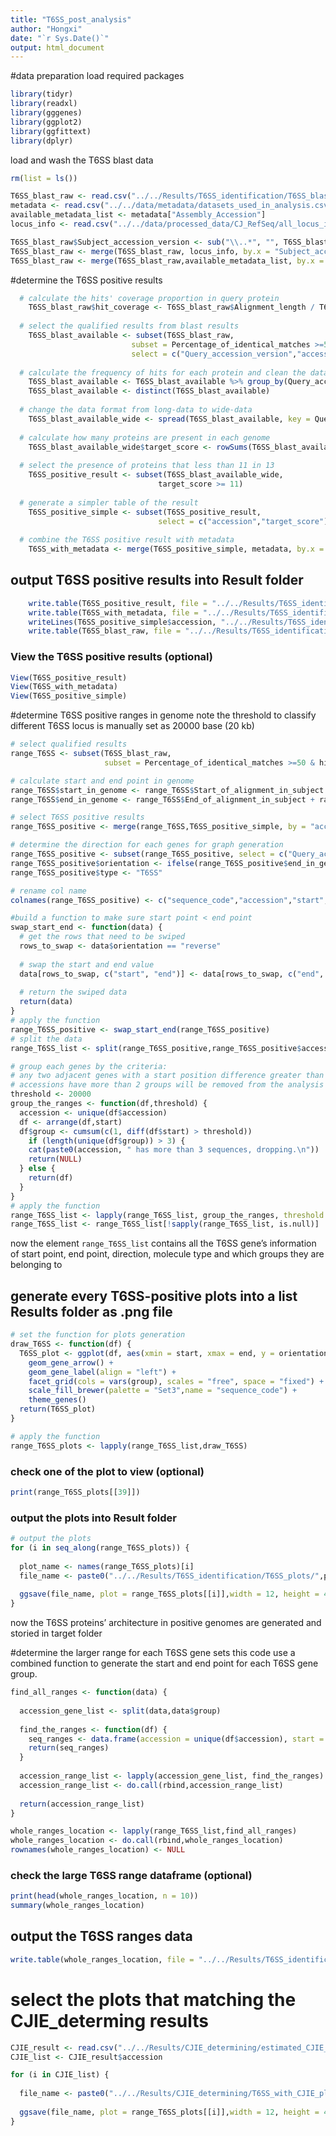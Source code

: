 ```yaml
---
title: "T6SS_post_analysis"
author: "Hongxi"
date: "`r Sys.Date()`"
output: html_document
---
```

#data preparation
load required packages

```r
library(tidyr)
library(readxl)
library(gggenes)
library(ggplot2)
library(ggfittext)
library(dplyr)
```

load and wash the T6SS blast data

```r
rm(list = ls())

T6SS_blast_raw <- read.csv("../../Results/T6SS_identification/T6SS_blast_result.csv",header = T, sep = " ")
metadata <- read.csv("../../data/metadata/datasets_used_in_analysis.csv", sep = " ")
available_metadata_list <- metadata["Assembly_Accession"]
locus_info <- read.csv("../../data/processed_data/CJ_RefSeq/all_locus_info.csv")

T6SS_blast_raw$Subject_accession_version <- sub("\\..*", "", T6SS_blast_raw$Subject_accession_version)
T6SS_blast_raw <- merge(T6SS_blast_raw, locus_info, by.x = "Subject_accession_version", by.y = "locus_accession", all.x = T)
T6SS_blast_raw <- merge(T6SS_blast_raw,available_metadata_list, by.x = "accession", by.y = "Assembly_Accession")

```


#determine the T6SS positive results

```r
  # calculate the hits' coverage proportion in query protein 
    T6SS_blast_raw$hit_coverage <- T6SS_blast_raw$Alignment_length / T6SS_blast_raw$Query_sequence_length
  
  # select the qualified results from blast results
    T6SS_blast_available <- subset(T6SS_blast_raw, 
                           subset = Percentage_of_identical_matches >=50 & hit_coverage >= 0.5,
                           select = c("Query_accession_version","accession")) 
  
  # calculate the frequency of hits for each protein and clean the data
    T6SS_blast_available <- T6SS_blast_available %>% group_by(Query_accession_version, accession) %>% mutate(frequency = n())
    T6SS_blast_available <- distinct(T6SS_blast_available)
  
  # change the data format from long-data to wide-data
    T6SS_blast_available_wide <- spread(T6SS_blast_available, key = Query_accession_version, value = frequency, fill = 0)
  
  # calculate how many proteins are present in each genome
    T6SS_blast_available_wide$target_score <- rowSums(T6SS_blast_available_wide != 0) -1
  
  # select the presence of proteins that less than 11 in 13 
    T6SS_positive_result <- subset(T6SS_blast_available_wide,
                                 target_score >= 11)
  
  # generate a simpler table of the result
    T6SS_positive_simple <- subset(T6SS_positive_result,
                                 select = c("accession","target_score"))
  
  # combine the T6SS positive result with metadata
    T6SS_with_metadata <- merge(T6SS_positive_simple, metadata, by.x = "accession", by.y = "Assembly_Accession")

```

## output T6SS positive results into Result folder

```r
    write.table(T6SS_positive_result, file = "../../Results/T6SS_identification/T6SS_positive_protein_detail.csv" )
    write.table(T6SS_with_metadata, file = "../../Results/T6SS_identification/T6SS_positive_metadata.csv" )
    writeLines(T6SS_positive_simple$accession, "../../Results/T6SS_identification/T6SS_positive_list.txt")
    write.table(T6SS_blast_raw, file = "../../Results/T6SS_identification/T6SS_blast_result_post_analysised.csv", sep = ",", row.names = F)

```

### View the T6SS positive results (optional)

```r
View(T6SS_positive_result)
View(T6SS_with_metadata)
View(T6SS_positive_simple)
```


#determine T6SS positive ranges in genome
note the threshold to classify different T6SS locus is manually set as 20000 base (20 kb) 

```r
# select qualified results
range_T6SS <- subset(T6SS_blast_raw, 
                     subset = Percentage_of_identical_matches >=50 & hit_coverage >= 0.5) 

# calculate start and end point in genome
range_T6SS$start_in_genome <- range_T6SS$Start_of_alignment_in_subject + range_T6SS$start
range_T6SS$end_in_genome <- range_T6SS$End_of_alignment_in_subject + range_T6SS$start

# select T6SS positive results
range_T6SS_positive <- merge(range_T6SS,T6SS_positive_simple, by = "accession", all.y = T)

# determine the direction for each genes for graph generation 
range_T6SS_positive <- subset(range_T6SS_positive, select = c("Query_accession_version","accession","start_in_genome","end_in_genome"))
range_T6SS_positive$orientation <- ifelse(range_T6SS_positive$end_in_genome < range_T6SS_positive$start_in_genome, "reverse", "forward")
range_T6SS_positive$type <- "T6SS"

# rename col name
colnames(range_T6SS_positive) <- c("sequence_code","accession","start","end","orientation","type")

#build a function to make sure start point < end point
swap_start_end <- function(data) {
  # get the rows that need to be swiped 
  rows_to_swap <- data$orientation == "reverse"
  
  # swap the start and end value 
  data[rows_to_swap, c("start", "end")] <- data[rows_to_swap, c("end", "start")]
  
  # return the swiped data
  return(data)
}
# apply the function
range_T6SS_positive <- swap_start_end(range_T6SS_positive)
# split the data
range_T6SS_list <- split(range_T6SS_positive,range_T6SS_positive$accession)

# group each genes by the criteria:
# any two adjacent genes with a start position difference greater than 20,000 bases are considered to be in different groups
# accessions have more than 2 groups will be removed from the analysis
threshold <- 20000
group_the_ranges <- function(df,threshold) {
  accession <- unique(df$accession)
  df <- arrange(df,start)
  df$group <- cumsum(c(1, diff(df$start) > threshold))
    if (length(unique(df$group)) > 3) {
    cat(paste0(accession, " has more than 3 sequences, dropping.\n"))
    return(NULL)
  } else {
    return(df)
  }
}
# apply the function 
range_T6SS_list <- lapply(range_T6SS_list, group_the_ranges, threshold = threshold)
range_T6SS_list <- range_T6SS_list[!sapply(range_T6SS_list, is.null)]

```
now the element `range_T6SS_list` contains all the T6SS gene's information of start point, end point, direction, molecule type and which groups they are belonging to

## generate every T6SS-positive plots into a list Results folder as .png file

```r
# set the function for plots generation 
draw_T6SS <- function(df) {
  T6SS_plot <- ggplot(df, aes(xmin = start, xmax = end, y = orientation, fill = sequence_code, label = sequence_code, forward = orientation == "forward")) +
    geom_gene_arrow() +
    geom_gene_label(align = "left") +
    facet_grid(cols = vars(group), scales = "free", space = "fixed") +
    scale_fill_brewer(palette = "Set3",name = "sequence_code") +
    theme_genes()
  return(T6SS_plot)
}

# apply the function
range_T6SS_plots <- lapply(range_T6SS_list,draw_T6SS)

```

### check one of the plot to view (optional)

```r
print(range_T6SS_plots[[39]])
```


### output the plots into Result folder

```r
# output the plots
for (i in seq_along(range_T6SS_plots)) {
  
  plot_name <- names(range_T6SS_plots)[i]
  file_name <- paste0("../../Results/T6SS_identification/T6SS_plots/",plot_name,".png")
  
  ggsave(file_name, plot = range_T6SS_plots[[i]],width = 12, height = 4, device = "png")
}

```
now the T6SS proteins' architecture in positive genomes are generated and storied in target folder 


#determine the larger range for each T6SS gene sets
  this code use a combined function to generate the start and end point for each T6SS gene group.
```r
find_all_ranges <- function(data) {
  
  accession_gene_list <- split(data,data$group)
  
  find_the_ranges <- function(df) {
    seq_ranges <- data.frame(accession = unique(df$accession), start = min(df$start), end = max(df$end), type = unique(df$type) , group = unique(df$group))
    return(seq_ranges)
  }
  
  accession_range_list <- lapply(accession_gene_list, find_the_ranges)
  accession_range_list <- do.call(rbind,accession_range_list)
  
  return(accession_range_list)
}

whole_ranges_location <- lapply(range_T6SS_list,find_all_ranges)
whole_ranges_location <- do.call(rbind,whole_ranges_location)
rownames(whole_ranges_location) <- NULL


```

### check the large T6SS range dataframe (optional)

```r
print(head(whole_ranges_location, n = 10))
summary(whole_ranges_location)
```
## output the T6SS ranges data 
```r
write.table(whole_ranges_location, file = "../../Results/T6SS_identification/whole_range_of_T6SS.csv", sep = ",", row.names = F)
```


# select the plots that matching the CJIE_determing results

```r
CJIE_result <- read.csv("../../Results/CJIE_determining/estimated_CJIE_region.csv")
CJIE_list <- CJIE_result$accession

for (i in CJIE_list) {
  
  file_name <- paste0("../../Results/CJIE_determining/T6SS_with_CJIE_plots/",i,".png")
  
  ggsave(file_name, plot = range_T6SS_plots[[i]],width = 12, height = 4, device = "png")
}
```

